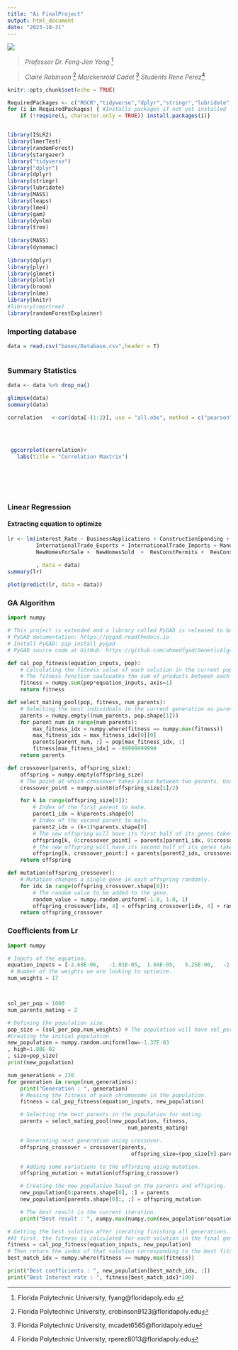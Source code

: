 ```yaml
---
title: "Ai FinalProject"
output: html_document
date: "2023-10-31"
---
```


![](https://external-content.duckduckgo.com/iu/?u=https%3A%2F%2Ftse1.mm.bing.net%2Fth%3Fid%3DOIP.pyUGZ-JSCxuLAPnKFvnJNAHaBu%26pid%3DApi&f=1&ipt=1bf7a7108e5456fa82bdf8126bc3fa2b6d808b399b946c20f0e1182e67c751aa&ipo=images)





> *Professor Dr. Feng-Jen Yang *^[Florida Polytechnic University, fyang@floridapoly.edu ]<br>

> *Claire Robinson *^[Florida Polytechnic University, crobinson9123@floridapoly.edu]
> *Marckenrold Cadet *^[Florida Polytechnic University, mcadet6565@floridapoly.edu]
> *Students Rene Perez*^[Florida Polytechnic University, rperez8013@floridapoly.edu]


```r
knitr::opts_chunk$set(echo = TRUE)
```




```r



RequiredPackages <- c("ROCR","tidyverse","dplyr","stringr","lubridate","ggcorrplot","factoextra", "dbscan", "cluster", 'caret', 'car', "MASS", "xfun","popbio","zoo", "doBy", "ISLR", "dynlm","lmerTest", "dynamac", "Deriv", "microbenchmark", "collapse", "leaps","stargazer", "lme4","lmerTest", "ISLR2", "glmnet", "gam", "tree", "randomForest", "plotly", "broom", "knitr","randomForestExplainer")
for (i in RequiredPackages) { #Installs packages if not yet installed
    if (!require(i, character.only = TRUE)) install.packages(i)}


library(ISLR2)
library(lmerTest)
library(randomForest)
library(stargazer)
library("tidyverse")
library("dplyr")
library(dplyr)
library(stringr)
library(lubridate)
library(MASS)
library(leaps)
library(lme4)
library(gam)
library(dynlm)
library(tree)
 
library(MASS)
library(dynamac)
 
library(dplyr)
library(plyr)
library(glmnet)
library(plotly)
library(broom)
library(nlme)
library(knitr)
#library(reprtree)
library(randomForestExplainer)
```

### Importing database

```r

data = read.csv("bases/Database.csv",header = T)



```

### Summary Statistics

```r


data <- data %>% drop_na()

glimpse(data)
summary(data)


```
```r



correlation   <-cor(data[-(1:2)], use = "all.obs", method = c("pearson"))
  
  

 
 ggcorrplot(correlation)+
   labs(title = "Correlation Maxtrix")

 


    
```

### Linear Regression
#### Extracting equation to optimize

```r
lr <- lm(interest_Rate ~ BusinessApplications + ConstructionSpending + DurableGoodsNewOrders +
         InternationalTrade_Exports + InternationalTrade_Imports + ManuInventories +  ManuNewOrders +
         NewHomesForSale +  NewHomesSold  +  ResConstPermits +  ResConstUnitsCompleted + ResConstUnitsStarted + RetailInventories + SalesForRetailAndFood + WholesaleInventories + consumerIndex + UNRATE
         
         , data = data)
summary(lr)
```


```r
plot(predict(lr, data = data))
```

### GA Algorithm

```python
import numpy

# This project is extended and a library called PyGAD is released to build the genetic algorithm.
# PyGAD documentation: https://pygad.readthedocs.io
# Install PyGAD: pip install pygad
# PyGAD source code at GitHub: https://github.com/ahmedfgad/GeneticAlgorithmPython

def cal_pop_fitness(equation_inputs, pop):
    # Calculating the fitness value of each solution in the current population.
    # The fitness function caulcuates the sum of products between each input and its corresponding weight.
    fitness = numpy.sum(pop*equation_inputs, axis=1)
    return fitness

def select_mating_pool(pop, fitness, num_parents):
    # Selecting the best individuals in the current generation as parents for producing the offspring of the next generation.
    parents = numpy.empty((num_parents, pop.shape[1]))
    for parent_num in range(num_parents):
        max_fitness_idx = numpy.where(fitness == numpy.max(fitness))
        max_fitness_idx = max_fitness_idx[0][0]
        parents[parent_num, :] = pop[max_fitness_idx, :]
        fitness[max_fitness_idx] = -99999999999
    return parents

def crossover(parents, offspring_size):
    offspring = numpy.empty(offspring_size)
    # The point at which crossover takes place between two parents. Usually it is at the center.
    crossover_point = numpy.uint8(offspring_size[1]/2)

    for k in range(offspring_size[0]):
        # Index of the first parent to mate.
        parent1_idx = k%parents.shape[0]
        # Index of the second parent to mate.
        parent2_idx = (k+1)%parents.shape[0]
        # The new offspring will have its first half of its genes taken from the first parent.
        offspring[k, 0:crossover_point] = parents[parent1_idx, 0:crossover_point]
        # The new offspring will have its second half of its genes taken from the second parent.
        offspring[k, crossover_point:] = parents[parent2_idx, crossover_point:]
    return offspring

def mutation(offspring_crossover):
    # Mutation changes a single gene in each offspring randomly.
    for idx in range(offspring_crossover.shape[0]):
        # The random value to be added to the gene.
        random_value = numpy.random.uniform(-1.0, 1.0, 1)
        offspring_crossover[idx, 4] = offspring_crossover[idx, 4] + random_value
    return offspring_crossover
```

### Coefficients from Lr

```python

import numpy

# Inputs of the equation.
equation_inputs = [-2.68E-06,	-1.01E-05,	1.69E-05,	5.25E-06,	-2.57E-05,	-2.18E-06,	4.08E-06,	1.80E-02,	3.08E-03,	-1.37E-03,	1.67E-03,	-4.44E-04,	1.69E-05,	2.28E-06,	-1.72E-05,	-2.99E+01,	-9.86E-02]
 # Number of the weights we are looking to optimize.
num_weights = 17




```



```python

sol_per_pop = 1000
num_parents_mating = 2

```


```python

# Defining the population size.
pop_size = (sol_per_pop,num_weights) # The population will have sol_per_pop chromosome where each chromosome has num_weights genes.
#Creating the initial population.
new_population = numpy.random.uniform(low=-1.37E-03
, high=1.80E-02
, size=pop_size)
print(new_population)

num_generations = 230
for generation in range(num_generations):
    print("Generation : ", generation)
    # Measing the fitness of each chromosome in the population.
    fitness = cal_pop_fitness(equation_inputs, new_population)

    # Selecting the best parents in the population for mating.
    parents = select_mating_pool(new_population, fitness, 
                                      num_parents_mating)

    # Generating next generation using crossover.
    offspring_crossover = crossover(parents,
                                       offspring_size=(pop_size[0]-parents.shape[0], num_weights))

    # Adding some variations to the offsrping using mutation.
    offspring_mutation = mutation(offspring_crossover)

    # Creating the new population based on the parents and offspring.
    new_population[0:parents.shape[0], :] = parents
    new_population[parents.shape[0]:, :] = offspring_mutation

    # The best result in the current iteration.
    print("Best result : ", numpy.max(numpy.sum(new_population*equation_inputs, axis=1)))

# Getting the best solution after iterating finishing all generations.
#At first, the fitness is calculated for each solution in the final generation.
fitness = cal_pop_fitness(equation_inputs, new_population)
# Then return the index of that solution corresponding to the best fitness.
best_match_idx = numpy.where(fitness == numpy.max(fitness))

print("Best coefficients : ", new_population[best_match_idx, :])
print("Best Interest rate : ", fitness[best_match_idx]*100)

```

